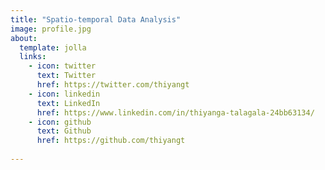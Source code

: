 ```yaml
---
title: "Spatio-temporal Data Analysis"
image: profile.jpg
about:
  template: jolla
  links:
    - icon: twitter
      text: Twitter
      href: https://twitter.com/thiyangt
    - icon: linkedin
      text: LinkedIn
      href: https://www.linkedin.com/in/thiyanga-talagala-24bb63134/
    - icon: github
      text: Github
      href: https://github.com/thiyangt
      
---
```



